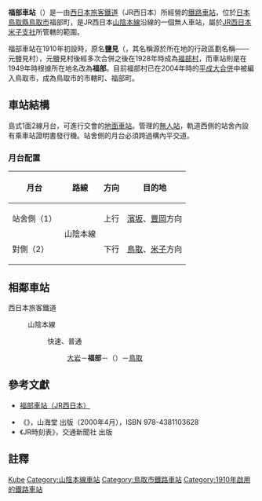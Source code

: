 {{noteTA
|T=zh-tw:福部車站;zh-hk:福部站; zh-cn:福部站;
|1=zh-tw:福部車站;zh-hk:福部站; zh-cn:福部站;
}}
{{日本車站資訊
|公司色 = #0072bc
|文字色 = 
|站名 = 福部車站
|圖片 =Fukube Station-01.jpg
|pxl = 
|圖片說明 =
|日文原名 =福部
|平假名 =ふくべ
|羅馬拼音 =Fukube
|副站名 = 
|所屬公司 = [[西日本旅客鐵道|西日本旅客鐵道]]（JR西日本）
|電報略號 =フヘ
|車站編號 =
|所在地 = [[鳥取縣|鳥取縣]][[鳥取市|鳥取市]][[福部町|福部町]]<br>粟谷398番地
|車站構造 = [[地面車站|地面車站]]
|月台配置 = 1面2線
|所屬路線 = {{JR西路線記號|S|A}} [[山陰本線|山陰本線]]
|前一站 = [[大岩車站|大岩]]
|前一站距離 =4.3
|後一站距離= 11.2
|後一站 =[[鳥取車站|鳥取]]
|距離 = 219.1
|起點站 = [[京都車站|京都]]
|啟用年月日 = 1910年（[[明治|明治]]43年）10月10日
|廢站年月日 = 
|上下車人次 =
|統計年度 =
|轉車 =
|備註 = 無人車站
}}
'''福部車站'''（{{jpn|j=福部駅|hg=ふくべえき|rm=Fukube eki|f=y}}）是一由[[西日本旅客鐵道|西日本旅客鐵道]]（JR西日本）所經營的[[鐵路車站|鐵路車站]]，位於[[日本|日本]][[鳥取縣|鳥取縣]][[鳥取市|鳥取市]]福部町，是JR西日本[[山陰本線|山陰本線]]沿線的一個無人車站，屬於[[西日本旅客鐵道米子支社|JR西日本米子支社]]所管轄的範圍。

福部車站在1910年初設時，原名'''鹽見'''（{{lang|ja|塩見駅}}，其名稱源於所在地的行政區劃名稱——元鹽見村），元鹽見村後經多次合併之後在1928年時成為[[福部村|福部村]]，而車站則是在1949年時根據所在地名改為'''福部'''。目前福部村已在2004年時的[[平成大合併|平成大合併]]中被編入鳥取市，成為鳥取市的市轄町、福部町。
== 車站結構 ==
島式1面2線月台，可進行交會的[[地面車站|地面車站]]。{{link-ja|鳥取鐵道部|鳥取鉄道部}}管理的[[無人站|無人站]]，軌道西側的站舍內設有乘車站證明書發行機。站舍側的月台必須跨過構內平交道。
=== 月台配置 ===
{| class="wikitable"
!月台<!--事業者側による呼称--->!!路線!!方向!!目的地
|-
! 站舍側（1）
| rowspan=2|{{JR西路線記號|S|A}} 山陰本線
| style="text-align:center" | 上行
| [[濱坂站|濱坂]]、[[豐岡站_(兵庫縣)|豐岡]]方向
|-
! 對側（2）
| style="text-align:center" | 下行
| [[鳥取站|鳥取]]、[[米子站|米子]]方向
|}
== 相鄰車站 ==
; 西日本旅客鐵道
: {{JR西路線記號|S|A}} 山陰本線
:: {{color|#ff6600|■}}快速、{{color|#999999|■}}普通
::: [[大岩站|大岩]]－'''福部'''－（{{link-ja|瀧山信號場|滝山信号場}}）－[[鳥取站|鳥取]]

==參考文獻==
*{{ja}}[http://www.jr-odekake.net/eki/top.php?id=0640704 福部車站（JR西日本）] {{Wayback|url=http://www.jr-odekake.net/eki/top.php?id=0640704 |date=20160305193055 }}
* 《{{lang|ja|JR西日本 ― 全51線区の駅・運転・車両のすべてを徹底解説}}》，山海堂 出版（2000年4月），ISBN 978-4381103628
* 《JR時刻表》，交通新聞社 出版

==註釋==
<references/>


{{山陰本線 (鳥取地區)}}

{{DEFAULTSORT:Fukube}}
[[Category:日本鐵路車站_Fu|Kube]]
[[Category:山陰本線車站|Category:山陰本線車站]]
[[Category:鳥取市鐵路車站|Category:鳥取市鐵路車站]]
[[Category:1910年啟用的鐵路車站|Category:1910年啟用的鐵路車站]]